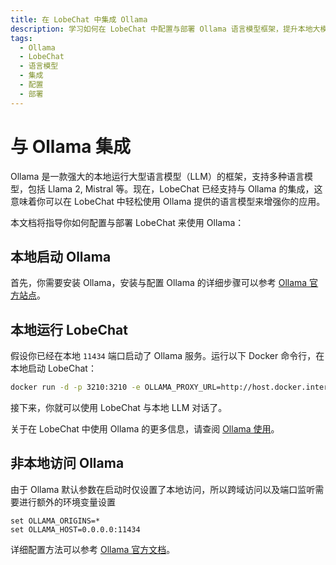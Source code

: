 ```yaml
---
title: 在 LobeChat 中集成 Ollama
description: 学习如何在 LobeChat 中配置与部署 Ollama 语言模型框架，提升本地大模型使用体验。
tags:
  - Ollama
  - LobeChat
  - 语言模型
  - 集成
  - 配置
  - 部署
---
```


# 与 Ollama 集成

Ollama 是一款强大的本地运行大型语言模型（LLM）的框架，支持多种语言模型，包括 Llama 2, Mistral 等。现在，LobeChat 已经支持与 Ollama 的集成，这意味着你可以在 LobeChat 中轻松使用 Ollama 提供的语言模型来增强你的应用。

本文档将指导你如何配置与部署 LobeChat 来使用 Ollama：

## 本地启动 Ollama

首先，你需要安装 Ollama，安装与配置 Ollama 的详细步骤可以参考 [Ollama 官方站点](https://ollama.com)。

## 本地运行 LobeChat

假设你已经在本地 `11434` 端口启动了 Ollama 服务。运行以下 Docker 命令行，在本地启动 LobeChat：

```bash
docker run -d -p 3210:3210 -e OLLAMA_PROXY_URL=http://host.docker.internal:11434/v1 lobehub/lobe-chat
```

接下来，你就可以使用 LobeChat 与本地 LLM 对话了。

关于在 LobeChat 中使用 Ollama 的更多信息，请查阅 [Ollama 使用](/zh/docs/usage/providers/ollama)。

## 非本地访问 Ollama

由于 Ollama 默认参数在启动时仅设置了本地访问，所以跨域访问以及端口监听需要进行额外的环境变量设置
```
set OLLAMA_ORIGINS=*
set OLLAMA_HOST=0.0.0.0:11434
```
详细配置方法可以参考 [Ollama 官方文档](https://ollama.com/docs/configuration)。
